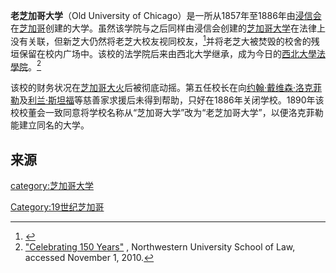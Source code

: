 '''老芝加哥大学'''（Old University of Chicago）是一所从1857年至1886年由[[浸信会|浸信会]]在[[芝加哥|芝加哥]]创建的大学。虽然该学院与之后同样由浸信会创建的[[芝加哥大学|芝加哥大学]]在法律上没有关联，但新芝大仍然将老芝大校友视同校友，<ref name="The University of Chicago Magazine, Volumes 5-6">{{cite web | url=http://books.google.com/books?id=5wgTAAAAYAAJ&pg=RA1-PA284&lpg=RA1-PA284&dq=old+university+of+chicago+alumni+recognized+Old+University+alumni+as+its+own&source=bl&ots=EkC96mCjqT&sig=aUaFvTW3qi-5EQIp8n9YZ8hAd78&hl=en&sa=X&ei=Rh_zUqHqN9CdkQeS14DgDA&ved=0CEIQ6AEwAw#v=onepage&q=old%20university%20of%20chicago%20alumni%20recognized%20Old%20University%20alumni%20as%20its%20own&f=false | title=The University of Chicago Magazine, Volumes 5-6 | accessdate=2014-02-06 | pages=284}}</ref>并将老芝大被焚毁的校舍的残垣保留在校内广场中。该校的法学院后来由西北大学继承，成为今日的[[西北大学法学院_(芝加哥)|西北大學法學院]]。<ref>[http://www.law.northwestern.edu/news/150anniversary/ "Celebrating 150 Years"] {{webarchive|url=https://web.archive.org/web/20101223091413/http://www.law.northwestern.edu/news/150anniversary/ |date=2010-12-23 }}, Northwestern University School of Law, accessed November 1, 2010.</ref>

该校的财务状况在[[芝加哥大火|芝加哥大火]]后被彻底动摇。第五任校长在向[[约翰·戴维森·洛克菲勒|约翰·戴维森·洛克菲勒]]及[[利兰·斯坦福|利兰·斯坦福]]等慈善家求援后未得到帮助，只好在1886年关闭学校。1890年该校校董会一致同意将学校名称从“芝加哥大学”改为“老芝加哥大学”，以便洛克菲勒能建立同名的大学。

==来源==
{{reflist}}
{{芝加哥大學}}
[[category:芝加哥大学|category:芝加哥大学]]
[[Category:19世纪芝加哥|Category:19世纪芝加哥]]